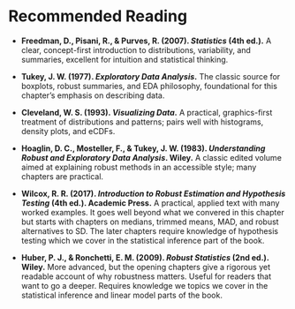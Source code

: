# Recommended Reading  {.unnumbered}

* **Freedman, D., Pisani, R., & Purves, R. (2007). *Statistics* (4th ed.).**
  A clear, concept-first introduction to distributions, variability, and summaries, excellent for intuition and statistical thinking.

* **Tukey, J. W. (1977). *Exploratory Data Analysis*.**
  The classic source for boxplots, robust summaries, and EDA philosophy, foundational for this chapter's emphasis on describing data.

* **Cleveland, W. S. (1993). *Visualizing Data*.**
  A practical, graphics-first treatment of distributions and patterns; pairs well with histograms, density plots, and eCDFs.

* **Hoaglin, D. C., Mosteller, F., & Tukey, J. W. (1983). *Understanding Robust and Exploratory Data Analysis*. Wiley.**
  A classic edited volume aimed at explaining robust methods in an accessible style; many chapters are practical.

* **Wilcox, R. R. (2017). *Introduction to Robust Estimation and Hypothesis Testing* (4th ed.). Academic Press.**
  A practical, applied text with many worked examples. It goes well beyond what we convered in this chapter but starts with chapters on medians, trimmed means, MAD, and robust alternatives to SD. The later chapters require knowledge of hypothesis testing which we cover in the statistical inference part of the book.

* **Huber, P. J., & Ronchetti, E. M. (2009). *Robust Statistics* (2nd ed.). Wiley.**
  More advanced, but the opening chapters give a rigorous yet readable account of why robustness matters. Useful for readers that want to go a deeper. Requires knowledge  we topics we cover in the statistical inference and linear model parts of the book.

